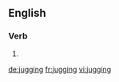 ==English==

===Verb===
{{head|en|present participle}}

# {{present participle of|jug|lang=en}}

[[de:jugging]]
[[fr:jugging]]
[[vi:jugging]]